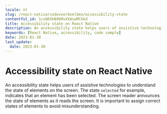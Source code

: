 ```yaml
---
locale: nl
slug: /react-native/codevoorbeelden/accessibility-state
contentful_id: 1cuQ6XkB9bMvXXAswMCkkd
title: Accessibility state on React Native
description: An accessibility state helps users of assistive technologies to understand the state of elements on the screen.
keywords: [React Native, accessibility, code sample]
date: 2023-01-30
last_update:
  date: 2023-01-30
---
```


# Accessibility state on React Native

An accessibility state helps users of assistive technologies to understand the state of elements on the screen. The state `selected` for example, indicates that an element has been selected. The screen reader announces the state of elements as it reads the screen. It is important to assign correct states of elements to avoid misunderstanding.

<CodeSample id="accessibility-state" platform="react-native" locale="nl"/>
